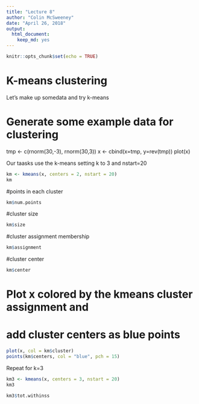```yaml
---
title: "Lecture 8"
author: "Colin McSweeney"
date: "April 26, 2018"
output: 
  html_document: 
    keep_md: yes
---
```


```r
knitr::opts_chunk$set(echo = TRUE)
```

# K-means clustering

Let's make up somedata and try k-means

# Generate some example data for clustering
tmp <- c(rnorm(30,-3), rnorm(30,3))
x <- cbind(x=tmp, y=rev(tmp))
plot(x)


Our taasks
  use the k-means setting k to 3 and nstart=20
  
```r
km <- kmeans(x, centers = 2, nstart = 20)
km
```

#points in each cluster
```r
km$num.points
```



#cluster size
```r
km$size
```

#cluster assignment membership
```r
km$assignment
```

#cluster center
```r
km$center
```


# Plot x colored by the kmeans cluster assignment and
# add cluster centers as blue points
```r
plot(x, col = km$cluster)
points(km$centers, col = "blue", pch = 15)
```


Repeat for k=3
```r
km3 <- kmeans(x, centers = 3, nstart = 20)
km3
```

```r
km3$tot.withinss
```


